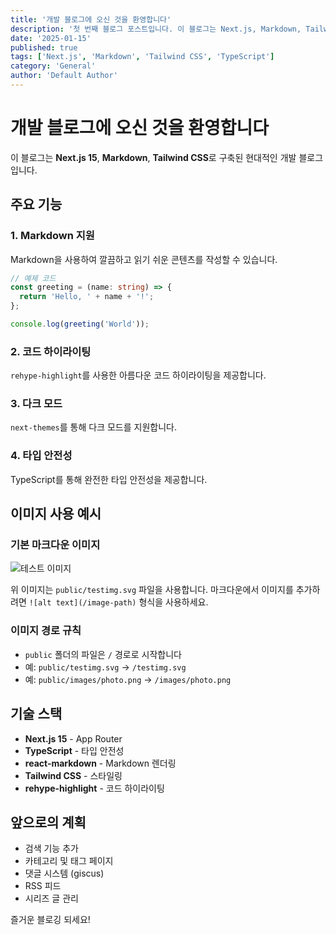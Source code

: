 ```yaml
---
title: '개발 블로그에 오신 것을 환영합니다'
description: '첫 번째 블로그 포스트입니다. 이 블로그는 Next.js, Markdown, Tailwind CSS로 구축되었습니다.'
date: '2025-01-15'
published: true
tags: ['Next.js', 'Markdown', 'Tailwind CSS', 'TypeScript']
category: 'General'
author: 'Default Author'
---
```


# 개발 블로그에 오신 것을 환영합니다

이 블로그는 **Next.js 15**, **Markdown**, **Tailwind CSS**로 구축된 현대적인 개발 블로그입니다.

## 주요 기능

### 1. Markdown 지원

Markdown을 사용하여 깔끔하고 읽기 쉬운 콘텐츠를 작성할 수 있습니다.

```typescript
// 예제 코드
const greeting = (name: string) => {
  return 'Hello, ' + name + '!';
};

console.log(greeting('World'));
```

### 2. 코드 하이라이팅

`rehype-highlight`를 사용한 아름다운 코드 하이라이팅을 제공합니다.

### 3. 다크 모드

`next-themes`를 통해 다크 모드를 지원합니다.

### 4. 타입 안전성

TypeScript를 통해 완전한 타입 안전성을 제공합니다.

## 이미지 사용 예시

### 기본 마크다운 이미지

![테스트 이미지](/testimg.png)

위 이미지는 `public/testimg.svg` 파일을 사용합니다. 마크다운에서 이미지를 추가하려면 `![alt text](/image-path)` 형식을 사용하세요.

### 이미지 경로 규칙

- `public` 폴더의 파일은 `/` 경로로 시작합니다
- 예: `public/testimg.svg` → `/testimg.svg`
- 예: `public/images/photo.png` → `/images/photo.png`

## 기술 스택

- **Next.js 15** - App Router
- **TypeScript** - 타입 안전성
- **react-markdown** - Markdown 렌더링
- **Tailwind CSS** - 스타일링
- **rehype-highlight** - 코드 하이라이팅

## 앞으로의 계획

- 검색 기능 추가
- 카테고리 및 태그 페이지
- 댓글 시스템 (giscus)
- RSS 피드
- 시리즈 글 관리

즐거운 블로깅 되세요!
